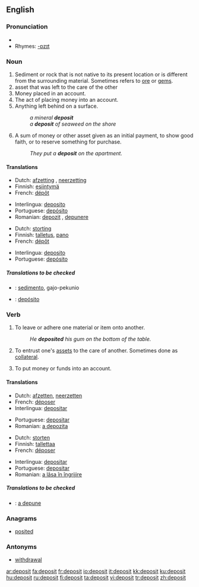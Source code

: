 ==English==

===Pronunciation===
*{{audio|en-us-deposit.ogg|Audio (US)}}
*Rhymes: [[Rhymes:English:-ɒzɪt|-ɒzɪt]]

===Noun===
{{en-noun}}

# Sediment or rock that is not native to its present location or is different from the surrounding material.  Sometimes refers to [[ore]] or [[gem]]s.
# asset that was left to the care of the other <!--this definition could use so much improvement, I'm not sure what it means-->
# Money placed in an account.
# The act of placing money into an account.
# Anything left behind on a surface.
#:''a mineral '''deposit'''''
#:''a '''deposit''' of seaweed on the shore''
# A sum of money or other asset given as an initial payment, to show good faith, or to reserve something for purchase.
#:''They put a '''deposit''' on the apartment.''

====Translations====
{{trans-top|Sediment or rock different from the surrounding material}}
*Dutch: [[afzetting]] {{f}}, [[neerzetting]] {{f}}
*Finnish: [[esiintymä]]
*French: [[dépôt]] {{m}}
{{trans-mid}}
*Interlingua: [[deposito]]
*Portuguese: [[depósito]] {{m}}
*Romanian: [[depozit]] {{n}}, [[depunere]] {{f}}
{{trans-bottom}}

{{trans-top|asset that was left to the care of the other}}
*Dutch: [[storting]] {{f}}
*Finnish: [[talletus]], [[pano]]
*French: [[dépôt]] {{m}}
{{trans-mid}}
*Interlingua: [[deposito]]
*Portuguese: [[depósito]] {{m}}
{{trans-bottom}}

=====Translations to be checked=====
{{checktrans}}

*{{ttbc|Ido}}: [[sedimento]], gajo-pekunio

*{{ttbc|Spanish}}: [[depósito]]

===Verb===
{{en-verb}}

# {{transitive}} To leave or adhere one material or item onto another.
#:''He '''deposited''' his gum on the bottom of the table.''
# To entrust one's [[asset]]s to the care of another.  Sometimes done as [[collateral]].
# {{transitive}} To put money or funds into an account.

====Translations====
{{trans-top|Settlement of one material onto another}}
*Dutch: [[afzetten]], [[neerzetten]]
*French: [[déposer]]
*Interlingua: [[depositar]]
{{trans-mid}}
*Portuguese: [[depositar]]
*Romanian: [[a depozita]]
{{trans-bottom}}

{{trans-top|Entrusting one's assets to the care of another}}
*Dutch: [[storten]]
*Finnish: [[tallettaa]]
*French: [[déposer]]
{{trans-mid}}
*Interlingua: [[depositar]]
*Portuguese: [[depositar]]
*Romanian: [[a lăsa în îngrijire]]
{{trans-bottom}}

=====Translations to be checked=====
{{checktrans}}
*{{ttbc|Romanian}}: [[a depune]]

===Anagrams===
*[[posited]]

===Antonyms===
*[[withdrawal]]

[[ar:deposit]]
[[fa:deposit]]
[[fr:deposit]]
[[io:deposit]]
[[it:deposit]]
[[kk:deposit]]
[[ku:deposit]]
[[hu:deposit]]
[[ru:deposit]]
[[fi:deposit]]
[[ta:deposit]]
[[vi:deposit]]
[[tr:deposit]]
[[zh:deposit]]